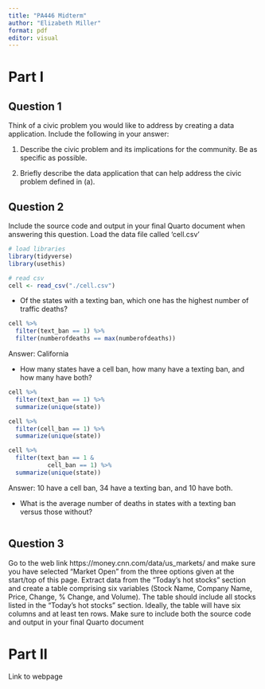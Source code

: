 ```yaml
---
title: "PA446 Midterm"
author: "Elizabeth Miller"
format: pdf
editor: visual
---
```


# Part I

## Question 1

Think of a civic problem you would like to address by creating a data application. Include the following in your answer:

1.  Describe the civic problem and its implications for the community. Be as specific as possible.

2.  Briefly describe the data application that can help address the civic problem defined in (a).

## Question 2

Include the source code and output in your final Quarto document when answering this question. Load the data file called ‘cell.csv’

```r
# load libraries
library(tidyverse)
library(usethis)

# read csv
cell <- read_csv("./cell.csv")
```

-   Of the states with a texting ban, which one has the highest number of traffic deaths?

```r
cell %>%
  filter(text_ban == 1) %>%
  filter(numberofdeaths == max(numberofdeaths))
```

| Answer: California

-   How many states have a cell ban, how many have a texting ban, and how many have both?

```r

cell %>%
  filter(text_ban == 1) %>%
  summarize(unique(state))

cell %>%
  filter(cell_ban == 1) %>%
  summarize(unique(state))

cell %>%
  filter(text_ban == 1 & 
           cell_ban == 1) %>%
  summarize(unique(state))
```

| Answer: 10 have a cell ban, 34 have a texting ban, and 10 have both.


-   What is the average number of deaths in states with a texting ban versus those
    without?
```r

```


## Question 3

Go to the web link https://money.cnn.com/data/us_markets/ and make sure you have selected “Market Open” from the three options given at the start/top of this page. Extract data from the “Today’s hot stocks” section and create a table comprising six variables (Stock Name, Company Name, Price, Change, % Change, and Volume). The table should include all stocks listed in the “Today’s hot stocks” section. Ideally, the table will have six columns and at least ten rows. Make sure to include both the source code and output in your final Quarto document

# Part II

Link to webpage
